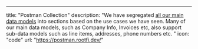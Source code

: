 ---

title: "Postman Collection"
description: "We have segregated [all our main data models](/docs/enums#data-models) into sections based on the use cases we have seen. Many of our main data models, such as Company Info, Invoices etc, also support sub-data models such as line items, addresses, phone numbers etc. "
icon: "code"
url: "https://postman.rootfi.dev/"
